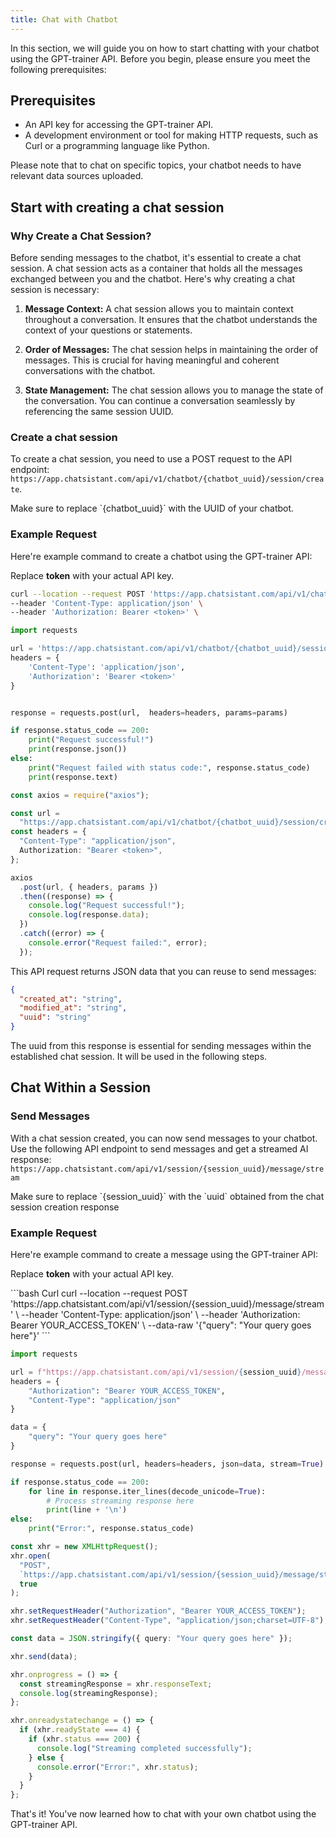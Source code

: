 ```yaml
---
title: Chat with Chatbot
---
```


In this section, we will guide you on how to start chatting with your chatbot using the GPT-trainer API.
Before you begin, please ensure you meet the following prerequisites:

## Prerequisites

- An API key for accessing the GPT-trainer API.
- A development environment or tool for making HTTP requests, such as Curl or a programming language like Python.

<Note>
  Please note that to chat on specific topics, your chatbot needs to have
  relevant data sources uploaded.
</Note>

## Start with creating a chat session

### Why Create a Chat Session?

Before sending messages to the chatbot, it's essential to create a chat session. A chat session acts as a container that holds all the messages exchanged between you and the chatbot. Here's why creating a chat session is necessary:

1. **Message Context:** A chat session allows you to maintain context throughout a conversation. It ensures that the chatbot understands the context of your questions or statements.

2. **Order of Messages:** The chat session helps in maintaining the order of messages. This is crucial for having meaningful and coherent conversations with the chatbot.

3. **State Management:** The chat session allows you to manage the state of the conversation. You can continue a conversation seamlessly by referencing the same session UUID.

### Create a chat session

To create a chat session, you need to use a POST request to the API endpoint: `https://app.chatsistant.com/api/v1/chatbot/{chatbot_uuid}/session/create`.

<Warning>
  Make sure to replace `{chatbot_uuid}` with the UUID of your chatbot.
</Warning>

### Example Request

Here're example command to create a chatbot using the GPT-trainer API:

<Warning>Replace **token** with your actual API key.</Warning>

<CodeGroup>

```bash Curl
curl --location --request POST 'https://app.chatsistant.com/api/v1/chatbot/{chatbot_uuid}/session/create' \
--header 'Content-Type: application/json' \
--header 'Authorization: Bearer <token>' \
```

```py Python
import requests

url = 'https://app.chatsistant.com/api/v1/chatbot/{chatbot_uuid}/session/create'
headers = {
    'Content-Type': 'application/json',
    'Authorization': 'Bearer <token>'
}


response = requests.post(url,  headers=headers, params=params)

if response.status_code == 200:
    print("Request successful!")
    print(response.json())
else:
    print("Request failed with status code:", response.status_code)
    print(response.text)
```

```ts JavaScript
const axios = require("axios");

const url =
  "https://app.chatsistant.com/api/v1/chatbot/{chatbot_uuid}/session/create";
const headers = {
  "Content-Type": "application/json",
  Authorization: "Bearer <token>",
};

axios
  .post(url, { headers, params })
  .then((response) => {
    console.log("Request successful!");
    console.log(response.data);
  })
  .catch((error) => {
    console.error("Request failed:", error);
  });
```

</CodeGroup>

This API request returns JSON data that you can reuse to send messages:

```json
{
  "created_at": "string",
  "modified_at": "string",
  "uuid": "string"
}
```

<Note>
  The uuid from this response is essential for sending messages within the
  established chat session. It will be used in the following steps.
</Note>

## Chat Within a Session

### Send Messages

With a chat session created, you can now send messages to your chatbot.
Use the following API endpoint to send messages and get a streamed AI response:\
`https://app.chatsistant.com/api/v1/session/{session_uuid}/message/stream`

<Warning>
  Make sure to replace `{session_uuid}` with the `uuid` obtained from the chat
  session creation response
</Warning>

### Example Request

Here're example command to create a message using the GPT-trainer API:

<Warning>Replace **token** with your actual API key.</Warning>

<CodeGroup>
    ```bash Curl
curl --location --request POST 'https://app.chatsistant.com/api/v1/session/{session_uuid}/message/stream' \
--header 'Content-Type: application/json' \
--header 'Authorization: Bearer YOUR_ACCESS_TOKEN' \
--data-raw '{"query": "Your query goes here"}'
```

```py Python
import requests

url = f"https://app.chatsistant.com/api/v1/session/{session_uuid}/message/stream"
headers = {
    "Authorization": "Bearer YOUR_ACCESS_TOKEN",
    "Content-Type": "application/json"
}

data = {
    "query": "Your query goes here"
}

response = requests.post(url, headers=headers, json=data, stream=True)

if response.status_code == 200:
    for line in response.iter_lines(decode_unicode=True):
        # Process streaming response here
        print(line + '\n')
else:
    print("Error:", response.status_code)
```

```ts JavaScript
const xhr = new XMLHttpRequest();
xhr.open(
  "POST",
  `https://app.chatsistant.com/api/v1/session/{session_uuid}/message/stream`,
  true
);

xhr.setRequestHeader("Authorization", "Bearer YOUR_ACCESS_TOKEN");
xhr.setRequestHeader("Content-Type", "application/json;charset=UTF-8");

const data = JSON.stringify({ query: "Your query goes here" });

xhr.send(data);

xhr.onprogress = () => {
  const streamingResponse = xhr.responseText;
  console.log(streamingResponse);
};

xhr.onreadystatechange = () => {
  if (xhr.readyState === 4) {
    if (xhr.status === 200) {
      console.log("Streaming completed successfully");
    } else {
      console.error("Error:", xhr.status);
    }
  }
};
```

</CodeGroup>

That's it! You've now learned how to chat with your own chatbot using the GPT-trainer API.
